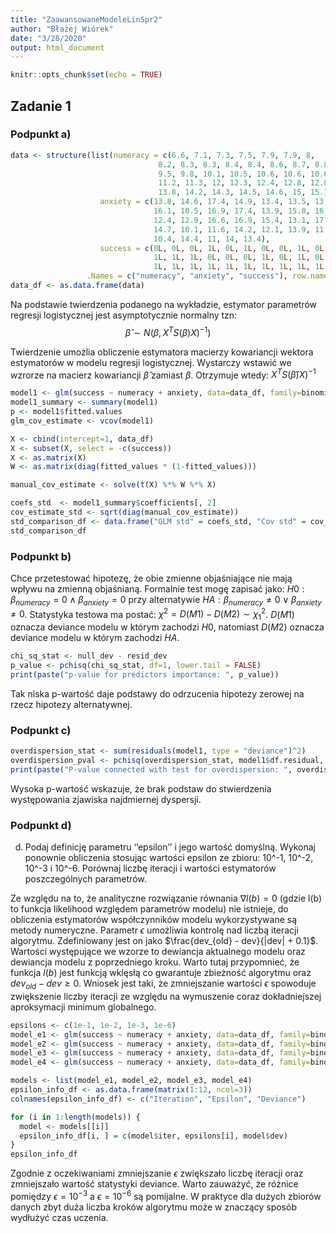 ```yaml
---
title: "ZaawansowaneModeleLinSpr2"
author: "Błażej Wiórek"
date: "3/28/2020"
output: html_document
---
```


```r
knitr::opts_chunk$set(echo = TRUE)
```

## Zadanie 1

### Podpunkt a)

```r
data <- structure(list(numeracy = c(6.6, 7.1, 7.3, 7.5, 7.9, 7.9, 8,
                                 8.2, 8.3, 8.3, 8.4, 8.4, 8.6, 8.7, 8.8, 8.8, 9.1, 9.1, 9.1, 9.3,
                                 9.5, 9.8, 10.1, 10.5, 10.6, 10.6, 10.6, 10.7, 10.8, 11, 11.1,
                                 11.2, 11.3, 12, 12.3, 12.4, 12.8, 12.8, 12.9, 13.4, 13.5, 13.6,
                                 13.8, 14.2, 14.3, 14.5, 14.6, 15, 15.1, 15.7), 
                    anxiety = c(13.8, 14.6, 17.4, 14.9, 13.4, 13.5, 13.8, 16.6, 13.5, 15.7, 13.6, 14,
                                16.1, 10.5, 16.9, 17.4, 13.9, 15.8, 16.4, 14.7, 15, 13.3, 10.9,
                                12.4, 12.9, 16.6, 16.9, 15.4, 13.1, 17.3, 13.1, 14, 17.7, 10.6,
                                14.7, 10.1, 11.6, 14.2, 12.1, 13.9, 11.4, 15.1, 13, 11.3, 11.4,
                                10.4, 14.4, 11, 14, 13.4), 
                    success = c(0L, 0L, 0L, 1L, 0L, 1L, 0L, 0L, 1L, 0L, 1L, 1L, 0L, 1L, 0L, 0L, 0L, 0L, 0L, 1L, 0L, 0L,
                                1L, 1L, 1L, 0L, 0L, 0L, 1L, 0L, 1L, 0L, 0L, 1L, 1L, 1L, 1L, 1L,
                                1L, 1L, 1L, 1L, 1L, 1L, 1L, 1L, 1L, 1L, 1L, 1L)), 
                 .Names = c("numeracy", "anxiety", "success"), row.names = c(NA, -50L), class = "data.frame")
data_df <- as.data.frame(data)
```

Na podstawie twierdzenia podanego na wykładzie, estymator parametrów regresji logistycznej jest asymptotycznie normalny tzn:
$$
\hat{\beta} \sim N(\beta, X^T S(\beta) X)^{-1})
$$

Twierdzenie umożlia obliczenie estymatora macierzy kowariancji wektora estymatorów w modelu regresji logistycznej. Wystarczy wstawić we wzrorze na macierz kowariancji $\hat{\beta}$ zamiast $\beta$. Otrzymuje wtedy: $X^T S(\hat{\beta}) X)^{-1}$ 
```r
model1 <- glm(success ~ numeracy + anxiety, data=data_df, family=binomial)
model1_summary <- summary(model1)
p <- model1$fitted.values
glm_cov_estimate <- vcov(model1)

X <- cbind(intercept=1, data_df)
X <- subset(X, select = -c(success))
X <- as.matrix(X)
W <- as.matrix(diag(fitted_values * (1-fitted_values)))

manual_cov_estimate <- solve(t(X) %*% W %*% X)
```

```r
coefs_std  <- model1_summary$coefficients[, 2]
cov_estimate_std <- sqrt(diag(manual_cov_estimate))
std_comparison_df <- data.frame("GLM std" = coefs_std, "Cov std" = cov_estimate_std)
std_comparison_df
```

### Podpunkt b)

Chce przetestować hipotezę, że obie zmienne objaśniające nie mają wpływu na zmienną objaśnianą. Formalnie test mogę zapisać jako: $H0: \beta_{numeracy} = 0 \land \beta_{anxiety} = 0$ przy alternatywie $HA: \beta_{numeracy} \neq 0 \lor \beta_{anxiety} \neq 0$. Statystyka testowa ma postać: $\chi^2 = D(M1) - D(M2) \sim \chi^2_1$. $D(M1)$ oznacza deviance modelu w którym zachodzi $H0$, natomiast $D(M2)$ oznacza deviance modelu w którym zachodzi $HA$.

```r
chi_sq_stat <- null_dev - resid_dev
p_value <- pchisq(chi_sq_stat, df=1, lower.tail = FALSE)
print(paste("p-value for predictors importance: ", p_value))
```

Tak niska p-wartość daje podstawy do odrzucenia hipotezy zerowej na rzecz hipotezy alternatywnej. 

### Podpunkt c)

```r
overdispersion_stat <- sum(residuals(model1, type = "deviance")^2)
overdispersion_pval <- pchisq(overdispersion_stat, model1$df.residual, lower = F)
print(paste("P-value connected with test for overdispersion: ", overdispersion_pval))
```

Wysoka p-wartość wskazuje, że brak podstaw do stwierdzenia występowania zjawiska najdmiernej dyspersji. 

### Podpunkt d)

d) Podaj definicję parametru ‘’epsilon’’ i jego wartość domyślną. Wykonaj ponownie
obliczenia stosując wartości epsilon ze zbioru: 10^-1, 10^-2, 10^-3 i 10^-6. Porównaj
liczbę iteracji i wartości estymatorów poszczególnych parametrów.

Ze względu na to, że analityczne rozwiązanie równania $\nabla l(b) = 0$ (gdzie l(b) to funkcja likelihood względem parametrów modelu) nie istnieje, do obliczenia estymatorów współczynników modelu wykorzystywane są metody numeryczne. Parametr $\epsilon$ umożliwia kontrolę nad liczbą iteracji algorytmu. Zdefiniowany jest on jako $\frac{dev_{old} - dev}{|dev| + 0.1}$. Wartości występujące we wzorze to dewiancja aktualnego modelu oraz dewiancja modelu z poprzedniego kroku. Warto tutaj przypomnieć, że funkcja $l(b)$ jest funkcją wklęsłą co gwarantuje zbieżność algorytmu oraz $dev_{old} - dev \geq 0$. Wniosek jest taki, że zmniejszanie wartości $\epsilon$ spowoduje zwiększenie liczby iteracji ze względu na wymuszenie coraz dokładniejszej aproksymacji minimum globalnego. 

```r
epsilons <- c(1e-1, 1e-2, 1e-3, 1e-6)
model_e1 <- glm(success ~ numeracy + anxiety, data=data_df, family=binomial, epsilon=epsilons[1])
model_e2 <- glm(success ~ numeracy + anxiety, data=data_df, family=binomial, epsilon=epsilons[2])
model_e3 <- glm(success ~ numeracy + anxiety, data=data_df, family=binomial, epsilon=epsilons[3])
model_e4 <- glm(success ~ numeracy + anxiety, data=data_df, family=binomial, epsilon=epsilons[4])

models <- list(model_e1, model_e2, model_e3, model_e4)
epsilon_info_df <- as.data.frame(matrix(1:12, ncol=3))
colnames(epsilon_info_df) <- c("Iteration", "Epsilon", "Deviance")

for (i in 1:length(models)) {
  model <- models[[i]]
  epsilon_info_df[i, ] = c(model$iter, epsilons[i], model$dev)
}
epsilon_info_df
```



Zgodnie z oczekiwaniami zmniejszanie $\epsilon$ zwiększało liczbę iteracji oraz zmniejszało wartość statystyki deviance. Warto zauważyć, że różnice pomiędzy $\epsilon = 10^{-3}$ a $\epsilon = 10^{-6}$ są pomijalne. W praktyce dla dużych zbiorów danych zbyt duża liczba kroków algorytmu może w znaczący sposób wydłużyć czas uczenia. 
